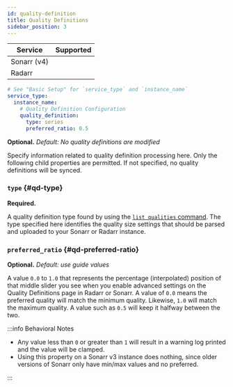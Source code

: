 ```yaml
---
id: quality-definition
title: Quality Definitions
sidebar_position: 3
---
```


| Service     |                        Supported                         |
| ----------- | :------------------------------------------------------: |
| Sonarr (v4) | <icon icon="mdi:check-bold" height="24" color="green" /> |
| Radarr      | <icon icon="mdi:check-bold" height="24" color="green" /> |

```yml
# See "Basic Setup" for `service_type` and `instance_name`
service_type:
  instance_name:
    # Quality Definition Configuration
    quality_definition:
      type: series
      preferred_ratio: 0.5
```

**Optional.** *Default: No quality definitions are modified*

Specify information related to quality definition processing here. Only the following child
properties are permitted. If not specified, no quality definitions will be synced.

### `type` {#qd-type}

**Required.**

A quality definition type found by using the [`list qualities` command][listqualities]. The type
specified here identifies the quality size settings that should be parsed and uploaded to your
Sonarr or Radarr instance.

### `preferred_ratio` {#qd-preferred-ratio}

**Optional.** *Default: use guide values*

A value `0.0` to `1.0` that represents the percentage (interpolated) position of that middle slider
you see when you enable advanced settings on the Quality Definitions page in Radarr or Sonarr. A
value of `0.0` means the preferred quality will match the minimum quality. Likewise, `1.0` will
match the maximum quality. A value such as `0.5` will keep it halfway between the two.

:::info Behavioral Notes

- Any value less than `0` or greater than `1` will result in a warning log printed and the value
  will be clamped.
- Using this property on a Sonarr v3 instance does nothing, since older versions of Sonarr only have
  min/max values and no preferred.

:::

[listqualities]: /cli/list/list-qualities.mdx
